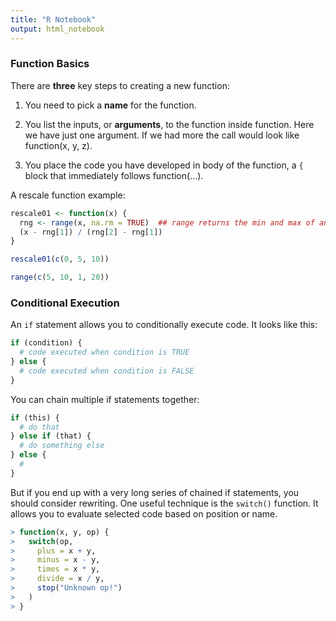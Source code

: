 ```yaml
---
title: "R Notebook"
output: html_notebook
---
```


### Function Basics

There are __three__ key steps to creating a new function:

1. You need to pick a __name__ for the function. 

2. You list the inputs, or __arguments__, to the function inside function. Here we have just one argument. If we had more the call would look like function(x, y, z).

3. You place the code you have developed in body of the function, a `{` block that immediately follows function(...).


A rescale function example: 
```r

rescale01 <- function(x) {
  rng <- range(x, na.rm = TRUE)  ## range returns the min and max of an array
  (x - rng[1]) / (rng[2] - rng[1])
}

rescale01(c(0, 5, 10))
```
```r
range(c(5, 10, 1, 20))
```

### Conditional Execution

An `if` statement allows you to conditionally execute code. It looks like this:

```r
if (condition) {
  # code executed when condition is TRUE
} else {
  # code executed when condition is FALSE
}
```

You can chain multiple if statements together: 

```r
if (this) {
  # do that
} else if (that) {
  # do something else
} else {
  # 
}

```

But if you end up with a very long series of chained if statements, you should consider rewriting. One useful technique is the `switch()` function. It allows you to evaluate selected code based on position or name.

```r
> function(x, y, op) {
>   switch(op,
>     plus = x + y,
>     minus = x - y,
>     times = x * y,
>     divide = x / y,
>     stop("Unknown op!")
>   )
> }
```

